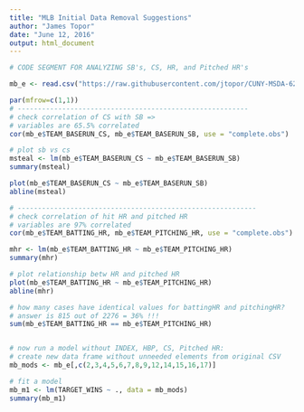 ```yaml
---
title: "MLB Initial Data Removal Suggestions"
author: "James Topor"
date: "June 12, 2016"
output: html_document
---
```

```r
# CODE SEGMENT FOR ANALYZING SB's, CS, HR, and Pitched HR's

mb_e <- read.csv("https://raw.githubusercontent.com/jtopor/CUNY-MSDA-621/master/HW-1/moneyball-training-data.csv")  

par(mfrow=c(1,1))
# --------------------------------------------------------- 
# check correlation of CS with SB =>
# variables are 65.5% correlated
cor(mb_e$TEAM_BASERUN_CS, mb_e$TEAM_BASERUN_SB, use = "complete.obs")

# plot sb vs cs
msteal <- lm(mb_e$TEAM_BASERUN_CS ~ mb_e$TEAM_BASERUN_SB)
summary(msteal)

plot(mb_e$TEAM_BASERUN_CS ~ mb_e$TEAM_BASERUN_SB)
abline(msteal)

# -----------------------------------------------------------
# check correlation of hit HR and pitched HR
# variables are 97% correlated
cor(mb_e$TEAM_BATTING_HR, mb_e$TEAM_PITCHING_HR, use = "complete.obs")

mhr <- lm(mb_e$TEAM_BATTING_HR ~ mb_e$TEAM_PITCHING_HR)
summary(mhr)

# plot relationship betw HR and pitched HR
plot(mb_e$TEAM_BATTING_HR ~ mb_e$TEAM_PITCHING_HR)
abline(mhr)

# how many cases have identical values for battingHR and pitchingHR?
# answer is 815 out of 2276 = 36% !!!
sum(mb_e$TEAM_BATTING_HR == mb_e$TEAM_PITCHING_HR)


# now run a model without INDEX, HBP, CS, Pitched HR:
# create new data frame without unneeded elements from original CSV
mb_mods <- mb_e[,c(2,3,4,5,6,7,8,9,12,14,15,16,17)]

# fit a model
mb_m1 <- lm(TARGET_WINS ~ ., data = mb_mods)
summary(mb_m1)
```